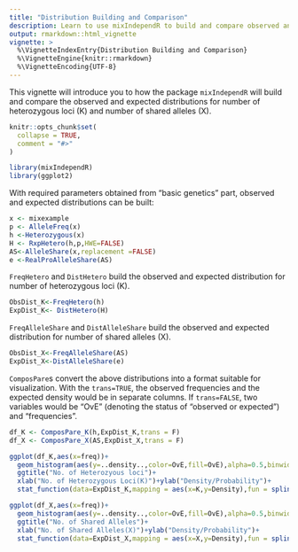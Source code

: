 ```yaml
---
title: "Distribution Building and Comparison"
description: Learn to use mixIndependR to build and compare observed and expected distributions of number of heterozygous loci (K) and number of shared alleles (X). 
output: rmarkdown::html_vignette
vignette: >
  %\VignetteIndexEntry{Distribution Building and Comparison}
  %\VignetteEngine{knitr::rmarkdown}
  %\VignetteEncoding{UTF-8}
---
```

This vignette will introduce you to how the package `mixIndependR` will build and compare the observed and expected distributions for number of heterozygous loci (K) and number of shared alleles (X).


```r
knitr::opts_chunk$set(
  collapse = TRUE,
  comment = "#>"
)
```
```r
library(mixIndependR)
library(ggplot2)
```
With required parameters obtained from "basic genetics" part, observed and expected distributions can be built:

```r
x <- mixexample
p <- AlleleFreq(x)
h <-Heterozygous(x)
H <- RxpHetero(h,p,HWE=FALSE)
AS<-AlleleShare(x,replacement =FALSE)
e <-RealProAlleleShare(AS)
```
`FreqHetero` and `DistHetero` build the observed and expected distribution for number of heterozygous loci (K).
```r
ObsDist_K<-FreqHetero(h)
ExpDist_K<- DistHetero(H)
```
`FreqAlleleShare` and `DistAlleleShare` build the observed and expected distribution for number of shared alleles (X).
```r
ObsDist_X<-FreqAlleleShare(AS)
ExpDist_X<-DistAlleleShare(e)
```
`ComposPare`s convert the above distributions into a format suitable for visualization. With the `trans=TRUE`, the observed frequencies and the expected density would be in separate columns. If `trans=FALSE`, two variables would be “OvE” (denoting the status of “observed or expected”) and “frequencies”.

```r
df_K <- ComposPare_K(h,ExpDist_K,trans = F)
df_X <- ComposPare_X(AS,ExpDist_X,trans = F)
```
```r

ggplot(df_K,aes(x=freq))+
  geom_histogram(aes(y=..density..,color=OvE,fill=OvE),alpha=0.5,binwidth = 1,position = "identity")+
  ggtitle("No. of Heterozyous loci")+
  xlab("No. of Heterozygous Loci(K)")+ylab("Density/Probability")+
  stat_function(data=ExpDist_K,mapping = aes(x=K,y=Density),fun = splinefun(ExpDist_K$K,ExpDist_K$Density),color="Red")

ggplot(df_X,aes(x=freq))+
  geom_histogram(aes(y=..density..,color=OvE,fill=OvE),alpha=0.5,binwidth = 1,position = "identity")+
  ggtitle("No. of Shared Alleles")+
  xlab("No. of Shared Alleles(X)")+ylab("Density/Probability")+
  stat_function(data=ExpDist_X,mapping = aes(x=X,y=Density),fun = splinefun(ExpDist_X$X,ExpDist_X$Density),color="Red")

```
